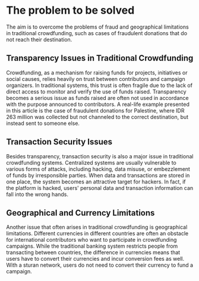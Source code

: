 # The problem to be solved

The aim is to overcome the problems of fraud and geographical limitations in traditional crowdfunding, such as cases of fraudulent donations that do not reach their destination.

## Transparency Issues in Traditional Crowdfunding

Crowdfunding, as a mechanism for raising funds for projects, initiatives or social causes, relies heavily on trust between contributors and campaign organizers. In traditional systems, this trust is often fragile due to the lack of direct access to monitor and verify the use of funds raised. Transparency becomes a serious issue as funds raised are often not used in accordance with the purpose announced to contributors. A real-life example presented in this article is the case of fraudulent donations for Palestine, where IDR 263 million was collected but not channeled to the correct destination, but instead sent to someone else.

## Transaction Security Issues

Besides transparency, transaction security is also a major issue in traditional crowdfunding systems. Centralized systems are usually vulnerable to various forms of attacks, including hacking, data misuse, or embezzlement of funds by irresponsible parties. When data and transactions are stored in one place, the system becomes an attractive target for hackers. In fact, if the platform is hacked, users' personal data and transaction information can fall into the wrong hands.

## Geographical and Currency Limitations

Another issue that often arises in traditional crowdfunding is geographical limitations. Different currencies in different countries are often an obstacle for international contributors who want to participate in crowdfunding campaigns. While the traditional banking system restricts people from transacting between countries, the difference in currencies means that users have to convert their currencies and incur conversion fees as well. With a sturan network, users do not need to convert their currency to fund a campaign.